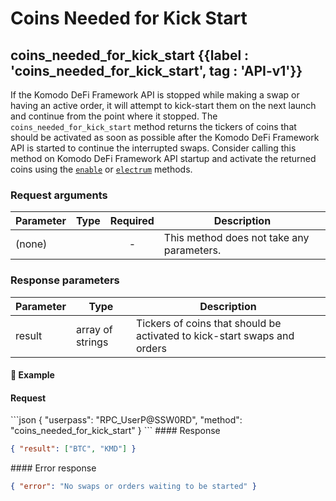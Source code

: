 
# Coins Needed for Kick Start

## coins\_needed\_for\_kick\_start {{label : 'coins_needed_for_kick_start', tag : 'API-v1'}}

If the Komodo DeFi Framework API is stopped while making a swap or having an active order, it will attempt to kick-start them on the next launch and continue from the point where it stopped. The `coins_needed_for_kick_start` method returns the tickers of coins that should be activated as soon as possible after the Komodo DeFi Framework API is started to continue the interrupted swaps. Consider calling this method on Komodo DeFi Framework API startup and activate the returned coins using the [`enable`](/komodo-defi-framework/api/legacy/coin_activation/enable/#enable) or [`electrum`](/komodo-defi-framework/api/legacy/coin_activation/electrum/#electrum) methods.

### Request arguments

| Parameter | Type | Required | Description                               |
| --------- | ---- | :------: | ----------------------------------------- |
| (none)    |      |     -    | This method does not take any parameters. |

### Response parameters

| Parameter | Type             | Description                                                              |
| --------- | ---------------- | ------------------------------------------------------------------------ |
| result    | array of strings | Tickers of coins that should be activated to kick-start swaps and orders |

#### 📌 Example

#### Request

<CodeGroup title="coins_needed_for_kick_start" tag="POST" label="coins_needed_for_kick_start" mm2MethodDecorate="true">
  ```json
  {
    "userpass": "RPC_UserP@SSW0RD",
    "method": "coins_needed_for_kick_start"
  }
  ```
</CodeGroup>

<CollapsibleSection expandedText="Hide Response" collapsedText="Show Response">
  #### Response

  ```json
  { "result": ["BTC", "KMD"] }
  ```
</CollapsibleSection>

<CollapsibleSection expandedText="Hide Error Response" collapsedText="Show Error Response">
  #### Error response

  ```json
  { "error": "No swaps or orders waiting to be started" }
  ```
</CollapsibleSection>
